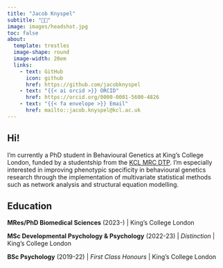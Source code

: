 ```yaml
---
title: "Jacob Knyspel"
subtitle: "🧠🧬"
image: images/headshot.jpg
toc: false
about: 
  template: trestles
  image-shape: round
  image-width: 20em
  links:
    - text: GitHub
      icon: github
      href: https://github.com/jacobknyspel
    - text: "{{< ai orcid >}} ORCID"
      href: https://orcid.org/0000-0001-5600-4826
    - text: "{{< fa envelope >}} Email"
      href: mailto::jacob.knyspel@kcl.ac.uk
---
```


## Hi!

I'm currently a PhD student in Behavioural Genetics at King's College London, funded by a studentship from the [KCL MRC DTP](https://kcl-mrcdtp.com/). I'm especially interested in improving phenotypic specificity in behavioural genetics research through the implementation of multivariate statistical methods such as network analysis and structural equation modelling.

## Education

**MRes/PhD Biomedical Sciences** (2023-) \| King's College London

**MSc Developmental Psychology & Psychology** (2022-23) \| *Distinction* \| King's College London

**BSc Psychology** (2019-22) \| *First Class Honours* \| King's College London
